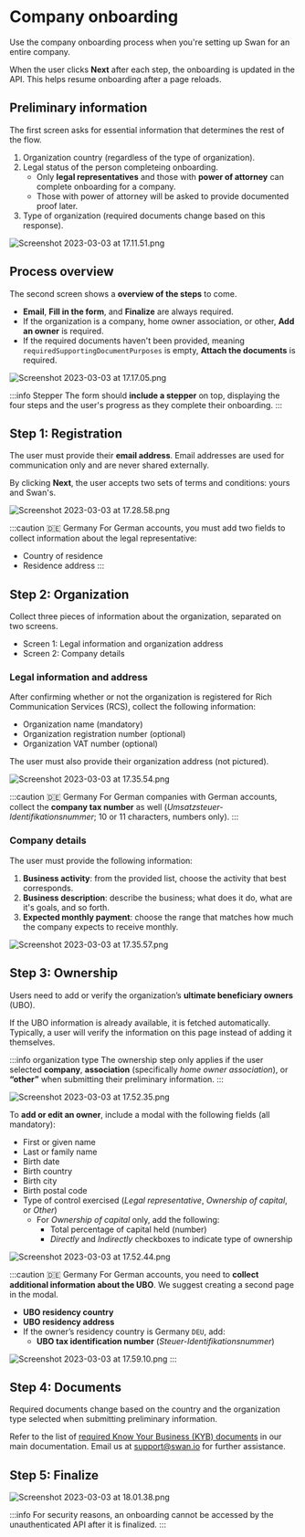 
# Company onboarding

Use the company onboarding process when you're setting up Swan for an entire company.

When the user clicks **Next** after each step, the onboarding is updated in the API.
This helps resume onboarding after a page reloads.
 
## Preliminary information

The first screen asks for essential information that determines the rest of the flow.

1. Organization country (regardless of the type of organization).
1. Legal status of the person completeing onboarding.
    - Only **legal representatives** and those with **power of attorney** can complete onboarding for a company.
    - Those with power of attorney will be asked to provide documented proof later.
1. Type of organization (required documents change based on this response).

![Screenshot 2023-03-03 at 17.11.51.png](./images/company/first.png)

## Process overview

The second screen shows a **overview of the steps** to come.

- **Email**, **Fill in the form**, and **Finalize** are always required.
- If the organization is a company, home owner association, or other, **Add an owner** is required.
- If the required documents haven't been provided, meaning `requiredSupportingDocumentPurposes` is empty,  **Attach the documents** is required. 

![Screenshot 2023-03-03 at 17.17.05.png](./images/company/flow.png)

:::info Stepper
The form should **include a stepper** on top, displaying the four steps and the user's progress as they complete their onboarding.
:::

## Step 1: Registration

The user must provide their **email address**.
Email addresses are used for communication only and are never shared externally.

By clicking **Next**, the user accepts two sets of terms and conditions: yours and Swan's.

![Screenshot 2023-03-03 at 17.28.58.png](./images/company/registration.png)

:::caution 🇩🇪 Germany
For German accounts, you must add two fields to collect information about the legal representative:

- Country of residence
- Residence address
:::

## Step 2: Organization

Collect three pieces of information about the organization, separated on two screens.

- Screen 1: Legal information and organization address
- Screen 2: Company details

### Legal information and address

After confirming whether or not the organization is registered for Rich Communication Services (RCS), collect the following information:

- Organization name (mandatory)
- Organization registration number (optional)
- Organization VAT number (optional)

The user must also provide their organization address (not pictured).

![Screenshot 2023-03-03 at 17.35.54.png](./images/company/legal-information.png)

:::caution 🇩🇪 Germany
For German companies with German accounts, collect the **company tax number** as well (*Umsatzsteuer-Identifikationsnummer*; 10 or 11 characters, numbers only).
:::

### Company details

The user must provide the following information:

1. **Business activity**: from the provided list, choose the activity that best corresponds.
1. **Business description**: describe the business; what does it do, what are it's goals, and so forth.
1. **Expected monthly payment**: choose the range that matches how much the company expects to receive monthly.

![Screenshot 2023-03-03 at 17.35.57.png](./images/company/organization-address.png)

## Step 3: Ownership

Users need to add or verify the organization’s **ultimate beneficiary owners** (UBO).

If the UBO information is already available, it is fetched automatically.
Typically, a user will verify the information on this page instead of adding it themselves.

:::info organization type
The ownership step only applies if the user selected **company**, **association** (specifically *home owner association*), or **“other”** when submitting their preliminary information.
:::

![Screenshot 2023-03-03 at 17.52.35.png](./images/company/owners.png)

To **add or edit an owner**, include a modal with the following fields (all mandatory):

- First or given name
- Last or family name
- Birth date
- Birth country
- Birth city
- Birth postal code
- Type of control exercised (*Legal representative*, *Ownership of capital*, or *Other*)
  - For *Ownership of capital* only, add the following:
    - Total percentage of capital held (number)
    - *Directly* and *Indirectly* checkboxes to indicate type of ownership

![Screenshot 2023-03-03 at 17.52.44.png](./images/company/add-owner.png)

:::caution 🇩🇪 Germany
For German accounts, you need to **collect additional information about the UBO**.
We suggest creating a second page in the modal.

- **UBO residency country**
- **UBO residency address**
- If the owner’s residency country is Germany `DEU`, add:
  - **UBO tax identification number** (*Steuer-Identifikationsnummer*)

![Screenshot 2023-03-03 at 17.59.10.png](./images/company/add-owner-address.png)
:::

## Step 4: Documents

Required documents change based on the country and the organization type selected when submitting preliminary information.

Refer to the list of [required Know Your Business (KYB) documents](https://docs.swan.io/regulatory/required-kyb-documents-for-company-accounts) in our main documentation.
Email us at support@swan.io for further assistance.

## Step 5: Finalize

<PartialExample />

![Screenshot 2023-03-03 at 18.01.38.png](./images/company/finalize.png)

:::info
For security reasons, an onboarding cannot be accessed by the unauthenticated API after it is finalized.
:::
